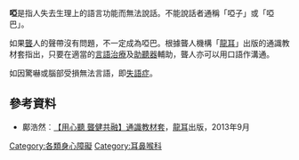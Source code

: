 {{Otheruse|言語障礙}}
{{redirect2|啞巴|史蒂芬·金的短篇小說|啞巴 (短篇小說)}}
{{medical}}
'''啞'''是指人失去生理上的語言功能而無法說話。不能說話者通稱「啞子」或「啞巴」。

如果[[聾|聾]]人的聲帶沒有問題，不一定成為啞巴。根據聾人機構「[[龍耳|龍耳]]」出版的通識教材套指出，只要在適當的[[言語治療|言語治療]]及[[助聽器|助聽器]]輔助，聾人亦可以用口語作溝通。

如因驚嚇或腦部受損無法言語，即[[失語症|失語症]]。

==參考資料==
* 鄺浩然︰[http://www.silence.org.hk/file/liberalstudyHI.pdf 【用心聽 聾健共融】通識教材套]{{Wayback|url=http://www.silence.org.hk/file/liberalstudyHI.pdf |date=20141108170155 }}，[[龍耳|龍耳]]出版，2013年9月

[[Category:各類身心障礙|Category:各類身心障礙]]
[[Category:耳鼻喉科|Category:耳鼻喉科]]